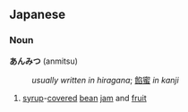 ==Japanese==                                          

===Noun===
'''あんみつ''' (anmitsu)
:''usually written in hiragana''; [[餡蜜]] ''in kanji''

#[[syrup]]-[[covered]] [[bean]] [[jam]] and [[fruit]]